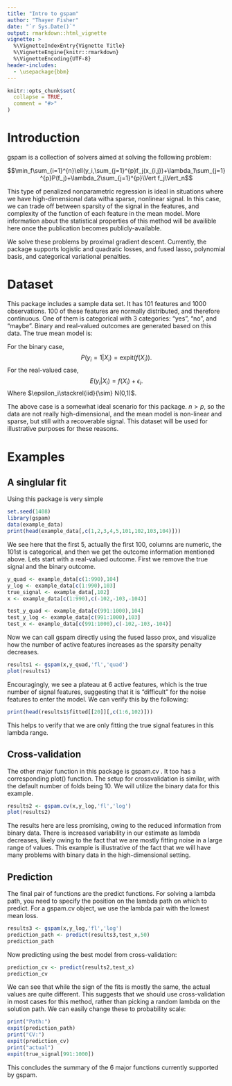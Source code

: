 ```yaml
---
title: "Intro to gspam"
author: "Thayer Fisher"
date: "`r Sys.Date()`"
output: rmarkdown::html_vignette
vignette: >
  %\VignetteIndexEntry{Vignette Title}
  %\VignetteEngine{knitr::rmarkdown}
  %\VignetteEncoding{UTF-8}
header-includes:
  - \usepackage{bbm}
---
```


```r
knitr::opts_chunk$set(
  collapse = TRUE,
  comment = "#>"
)
```

# Introduction

gspam is a collection of solvers aimed at solving the following problem:

$$\min_f\sum_{i=1}^{n}\ell(y_i,\sum_{j=1}^{p}f_j(x_{i,j})+\lambda_1\sum_{j=1}^{p}P(f_j)+\lambda_2\sum_{j=1}^{p}\Vert f_j\Vert_n$$

This type of penalized nonparametric regression is ideal in situations where we have high-dimensional data witha  sparse, nonlinear signal. In this case, we can trade off between sparsity of the signal in the features, and complexity of the function of each feature in the mean model. More information about the statistical properties of this method will be availible here once the publication becomes publicly-available.

We solve these problems by proximal gradient descent. Currently, the package supports logistic and quadratic losses, and fused lasso, polynomial basis, and categorical variational penalties.

# Dataset

This package includes a sample data set. It has 101 features and 1000 observations. 100 of these features are normally distributed, and therefore continuous. One of them is categorical with 3 categories: "yes", "no", and "maybe". Binary and real-valued outcomes are generated based on this data. The true mean model is:

\begin{aligned}
f(X_i)&= \mathbb{1}(x_c = \text{no})-\mathbb{1}(x_{c}=\text{yes})+\sum_{j=1}^{5}\left(\mathbb{1}(x_{ij}>0)-\mathbb{1}(x_{ij}<0)\right).
\end{aligned}
For the binary case,
$$P(y_i=1| X_i) = \text{expit}(f(X_i)).$$
For the real-valued case,
$$E(y_i| X_i) = f(X_i)+\epsilon_i.$$
Where $\epsilon_i\stackrel{iid}{\sim} N(0,1)$.

The above case is a somewhat ideal scenario for this package. $n>p$, so the data are not really high-dimensional, and the mean model is non-linear and sparse, but still with a recoverable signal. This dataset will be used for illustrative purposes for these reasons.



# Examples

## A singlular fit

Using this package is very simple
```r
set.seed(1408)
library(gspam)
data(example_data)
print(head(example_data[,c(1,2,3,4,5,101,102,103,104)]))
```


We see here that the first 5, actually the first 100, columns are numeric, the 101st is categorical, and then we get the outcome information mentioned above. Lets start with a real-valued outcome. First we remove the true signal and the binary outcome. 

```r
y_quad <- example_data[c(1:990),104]
y_log <- example_data[c(1:990),103]
true_signal <- example_data[,102]
x <- example_data[c(1:990),c(-102,-103,-104)]

test_y_quad <- example_data[c(991:1000),104]
test_y_log <- example_data[c(991:1000),103]
test_x <- example_data[c(991:1000),c(-102,-103,-104)]
```

Now we can call gspam directly using the fused lasso prox, and visualize how the number of active features increases as the sparsity penalty decreases. 

```r
results1 <- gspam(x,y_quad,'fl','quad')
plot(results1)
```


Encouragingly, we see a plateau at 6 active features, which is the true number of signal features, suggesting that it is "difficult" for the noise features to enter the model. We can verify this by the following:

```r
print(head(results1$fitted[[20]][,c(1:6,102)]))
```


This helps to verify that we are only fitting the true signal features in this lambda range.

## Cross-validation

The other major function in this package is gspam.cv . It too has a corresponding plot() function. The setup for crossvalidation is similar, with the default number of folds being 10. We will utilize the binary data for this example.

```r
results2 <- gspam.cv(x,y_log,'fl','log')
plot(results2)
```


The results here are less promising, owing to the reduced information from binary data. There is increased variability in our estimate as lambda decreases, likely owing to the fact that we are mostly fitting noise in a large range of values. This example is illustrative of the fact that we will have many problems with binary data in the high-dimensional setting.

## Prediction

The final pair of functions are the predict functions. For solving a lambda path, you need to specify the position on the lambda path on which to predict. For a gspam.cv object, we use the lambda pair with the lowest mean loss.

```r
results3 <- gspam(x,y_log,'fl','log')
prediction_path <- predict(results3,test_x,50)
prediction_path
```

Now predicting using the best model from cross-validation:
```r
prediction_cv <- predict(results2,test_x)
prediction_cv
```


We can see that while the sign of the fits is mostly the same, the actual values are quite different. This suggests that we should use cross-validation in most cases for this method, rather than picking a random lambda on the solution path. We can easily change these to probability scale:

```r
print("Path:")
expit(prediction_path)
print("CV:")
expit(prediction_cv)
print("actual")
expit(true_signal[991:1000])
```

This concludes the summary of the 6 major functions currently supported by gspam.
